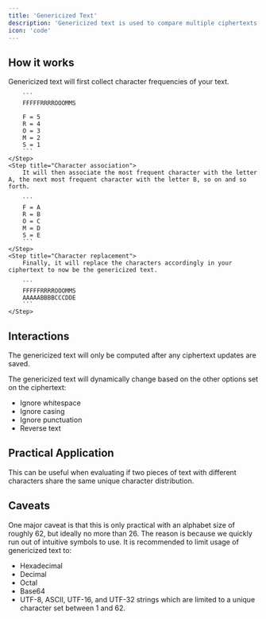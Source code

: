 ```yaml
---
title: 'Genericized Text'
description: 'Genericized text is used to compare multiple ciphertexts in terms of their character frequencies rather than their unique characters.'
icon: 'code'
---
```


## How it works

<Steps>
    <Step title="Frequency calculation">
        Genericized text will first collect character frequencies of your text.

        ```
        FFFFFRRRROOOMMS

        F = 5
        R = 4
        O = 3
        M = 2
        S = 1
        ```
    </Step>
    <Step title="Character association">
        It will then associate the most frequent character with the letter A, the next most frequent character with the letter B, so on and so forth.

        ```
        F = A
        R = B
        O = C
        M = D
        S = E
        ```
    </Step>
    <Step title="Character replacement">
        Finally, it will replace the characters accordingly in your ciphertext to now be the genericized text.

        ```
        FFFFFRRRROOOMMS
        AAAAABBBBCCCDDE
        ```
    </Step>
</Steps>

## Interactions

<Info>
  The genericized text will only be computed after any ciphertext updates are saved.
</Info>

The genericized text will dynamically change based on the other options set on the ciphertext:
- Ignore whitespace
- Ignore casing
- Ignore punctuation
- Reverse text

## Practical Application

This can be useful when evaluating if two pieces of text with different characters share the same unique character distribution.

## Caveats

One major caveat is that this is only practical with an alphabet size of roughly 62, but ideally no more than 26.
The reason is because we quickly run out of intuitive symbols to use. It is recommended to limit usage of genericized text to:
- Hexadecimal
- Decimal
- Octal
- Base64
- UTF-8, ASCII, UTF-16, and UTF-32 strings which are limited to a unique character set between 1 and 62.
